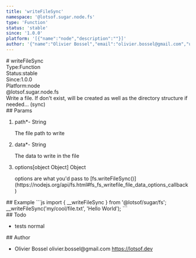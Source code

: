 ```yaml
---
title: 'writeFileSync'
namespace: '@lotsof.sugar.node.fs'
type: 'Function'
status: 'stable'
since: '1.0.0'
platform: '[{"name":"node","description":""}]'
author: '{"name":"Olivier Bossel","email":"olivier.bossel@gmail.com","url":"https://lotsof.dev"}'
---
```

<div class="docmap-mdx">
# writeFileSync
<div class="_metas">
<div class="_type"><span class="_type-label">Type:</span><span class="_type-value">Function</span></div>
<div class="_status"><span class="_status-label">Status:</span><span class="_status-value -stable">stable</span></div>
<div class="_since"><span class="_since-label">Since:</span><span class="_since-value">1.0.0</span></div>
<div class="_platform"><span class="_platform-label">Platform:</span><span class="_platform-value -node">node</span></div>
</div>
<div class="_namespace">@lotsof.sugar.node.fs</div>
<div class="_description typo-format typo-rhythm">
Write a file. If don&#39;t exist, will be created as well as the directory structure if needed... (sync)
</div>
<div class="_params">
## Params
<ol class="_list">
<li class="_item">
<span class="_name">path<span class="_required">*</span></span><span class="_default">-</span> <span class="_type">String</span>
<p class="_description">The file path to write</p>
</li>
<li class="_item">
<span class="_name">data<span class="_required">*</span></span><span class="_default">-</span> <span class="_type">String</span>
<p class="_description">The data to write in the file</p>
</li>
<li class="_item">
<span class="_name">options</span><span class="_default">&lsqb;object Object&rsqb;</span> <span class="_type">Object</span>
<p class="_description">options are what you&apos;d pass to &lsqb;fs&period;writeFileSync&lpar;&rpar;&rsqb;&lpar;https&colon;&sol;&sol;nodejs&period;org&sol;api&sol;fs&period;html&num;fs&lowbar;fs&lowbar;writefile&lowbar;file&lowbar;data&lowbar;options&lowbar;callback&rpar;</p>
</li>
</ol>
</div>
<div class="_examples">
## Example
```js
import { __writeFileSync } from '@lotsof/sugar/fs';
__writeFileSync('my/cool/file.txt', 'Hello World');
```
</div>
<div class="_todo">
## Todo
<ul class="_list">
<li class="_item">
<span class="_description">tests</span>
<span class="_priority -normal">normal</span>
</li>
</ul>
</div>
<div class="_author">
## Author
<ul class="_list">
<li class="_item">
<span class="_name">Olivier Bossel</span>
<span class="_email">olivier.bossel@gmail.com</span>
<a href="https://lotsof.dev" target="_blank" class="_url">https://lotsof.dev</a>
</li>
</ul>
</div>
</div>